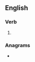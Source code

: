 ==English==

===Verb===
{{head|en|verb form}}

# {{present participle of|en|reraise|nocat=1}}

===Anagrams===
* {{anagrams|en|a=aegiinrrs|rearising}}